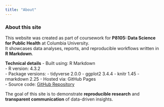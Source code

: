 ```yaml
---
title: "About"
---
```


### About this site

This website was created as part of coursework for **P8105: Data Science for Public Health** at Columbia University.  
It showcases data analyses, reports, and reproducible workflows written in **R Markdown**.

**Technical details**
- Built using: R Markdown  
- R version: 4.3.2  
- Package versions:
  - tidyverse 2.0.0
  - ggplot2 3.4.4
  - knitr 1.45
  - rmarkdown 2.25
- Hosted via: GitHub Pages  
- Source code: [GitHub Repository](https://github.com/Ruipeng-cumc/p8105_hw4_rl3616)

The goal of this site is to demonstrate **reproducible research** and **transparent communication** of data-driven insights.